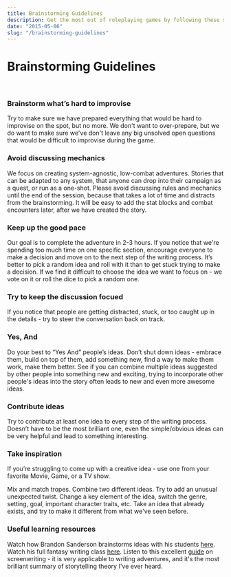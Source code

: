 ```yaml
---
title: Brainstorming Guidelines
description: Get the most out of roleplaying games by following these simple tips.
date: "2015-05-06"
slug: "/brainstorming-guidelines"
---
```


# Brainstorming Guidelines

<br/>

<div className="columns"> 
<div className="col">

### Brainstorm what’s hard to improvise
Try to make sure we have prepared everything that would be hard to improvise on the spot, but no more. We don't want to over-prepare, but we do want to make sure we've don't leave any big unsolved open questions that would be difficult to improvise during the game. 

<!-- If something doesn't make sense to you or if you notice - bring it up -->


### Avoid discussing mechanics
We focus on creating system-agnostic, low-combat adventures. Stories that can be adapted to any system, that anyone can drop into their campaign as a quest, or run as a one-shot. Please avoid discussing rules and mechanics until the end of the session, because that takes a lot of time and distracts from the brainstorming. It will be easy to add the stat blocks and combat encounters later, after we have created the story.

### Keep up the good pace
Our goal is to complete the adventure in 2-3 hours. If you notice that we're spending too much time on one specific section, encourage everyone to make a decision and move on to the next step of the writing process. It’s better to pick a random idea and roll with it than to get stuck trying to make a decision. If we find it difficult to choose the idea we want to focus on - we vote on it or roll the dice to pick a random one. 

### Try to keep the discussion focued
If you notice that people are getting distracted, stuck, or too caught up in the details - try to steer the conversation back on track.




</div>
<div className="col">

### Yes, And
Do your best to “Yes And” people’s ideas. Don’t shut down ideas - embrace them, build on top of them, add something new, find a way to make them work, make them better. See if you can combine multiple ideas suggested by other people into something new and exciting, trying to incorporate other people's ideas into the story often leads to new and even more awesome ideas.

### Contribute ideas
Try to contribute at least one idea to every step of the writing process. Doesn’t have to be the most brilliant one, even the simple/obvious ideas can be very helpful and lead to something interesting.


### Take inspiration
If you’re struggling to come up with a creative idea - use one from your favorite Movie, Game, or a TV show.

Mix and match tropes. Combine two different ideas. Try to add an unusual unexpected twist. Change a key element of the idea, switch the genre, setting, goal, important character traits, etc. Take an idea that already exists, and try to make it different from what we've seen before.


### Useful learning resources
Watch how Brandon Sanderson brainstorms ideas with his students [here](https://www.youtube.com/playlist?list=PLTT-Xb7kSZWWH_LW5aDRhc5FMJNZgyeAd). Watch his full fantasy writing class [here](https://www.youtube.com/watch?v=zBBfC8FY70c&list=PLTT-Xb7kSZWWdgWGER_CroAif3-BxYRJH). Listen to this excellent [guide](https://www.dropbox.com/s/zdssotpnt2dmgfa/screenwriting-for-hollywood.mp3?dl=0) on screenwriting - it is very applicable to writing adventures, and it's the most brilliant summary of storytelling theory I've ever heard.



</div>
</div>
